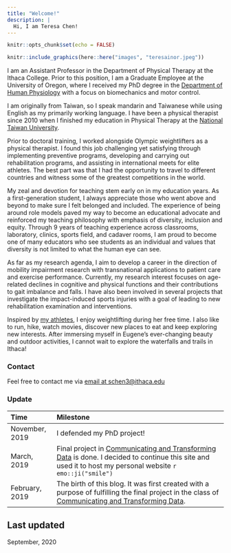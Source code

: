 ```yaml
---
title: "Welcome!"
description: |
  Hi, I am Teresa Chen!
---
```


```r
knitr::opts_chunk$set(echo = FALSE)
```



```r
knitr::include_graphics(here::here("images", "teresainor.jpeg"))
```



I am an Assistant Professor in the Department of Physical Therapy at the Ithaca College. Prior to this position, I am a Graduate Employee at the University of Oregon, where I received my PhD degree in the [Department of Human Physiology](https://physiology.uoregon.edu/) with a focus on biomechanics and motor control.   
  
  
I am originally from Taiwan, so I speak mandarin and Taiwanese while using English as my primarily working language. I have been a physical therapist since 2010 when I finished my education in Physical Therapy at the [National Taiwan University](https://www.mc.ntu.edu.tw/ntupt/Index.action). 
  
  
Prior to doctoral training, I worked alongside Olympic weightlifters as a physical therapist. I found this job challenging yet satisfying through implementing preventive programs, developing and carrying out rehabilitation programs, and assisting in international meets for elite athletes. The best part was that I had the opportunity to travel to different countries and witness some of the greatest competitions in the world.  
  
  
My zeal and devotion for teaching stem early on in my education years. As a first-generation student, I always appreciate those who went above and beyond to make sure I felt belonged and included. The experience of being around role models paved my way to become an educational advocate and reinforced my teaching philosophy with emphasis of diversity, inclusion and equity. Through 9 years of teaching experience across classrooms, laboratory, clinics, sports field, and cadaver rooms, I am proud to become one of many educators who see students as an individual and values that diversity is not limited to what the human eye can see. 
  
   
As far as my research agenda, I aim to develop a career in the direction of mobility impairment research with transnational applications to patient care and exercise performance. Currently, my research interest focuses on age-related declines in cognitive and physical functions and their contributions to gait imbalance and falls. I have also been involved in several projects that investigate the impact-induced sports injuries with a goal of leading to new rehabilitation examination and interventions.  
  
  
Inspired by [my athletes](https://en.wikipedia.org/wiki/Kuo_Hsing-chun), I enjoy weightlifting during her free time. I also like to run, hike, watch movies, discover new places to eat and keep exploring new interests. After immersing myself in Eugene’s ever-changing beauty and outdoor activities, I cannot wait to explore the waterfalls and trails in Ithaca!



### Contact

Feel free to contact me via [email at schen3@ithaca.edu](mailto:schen3@ithaca.edu)


### Update

--------------------------------------------------------------------------------------------
Time                Milestone
------------------  -------------------------------------------------------------------------
  November, 2019    I defended my PhD project! 
  
  March, 2019       Final project in [Communicating and Transforming Data](https://github.com/uo-datasci-specialization) is done. I decided to continue this site and used it to host my personal website `r emo::ji("smile")`

  February, 2019    The birth of this blog. It was first created with a purpose of fulfilling the final project in the class of [Communicating and Transforming Data](https://github.com/uo-datasci-specialization).
-------------------------------------------------------------

## Last updated {.appendix}

September, 2020
